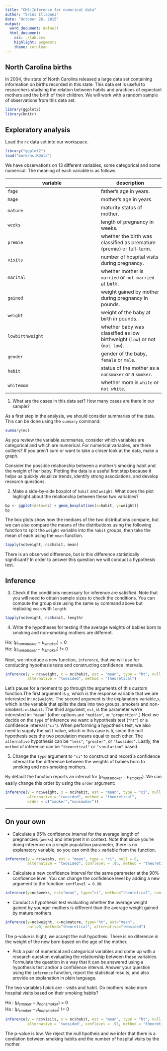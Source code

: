 ```yaml
---
title: "CH5:Inference for numerical data"
author: "Srini Illapani"
date: "October 26, 2015"
output:
  word_document: default
  html_document:
    css: ./lab.css
    highlight: pygments
    theme: cerulean
---
```


## North Carolina births

In 2004, the state of North Carolina released a large data set containing 
information on births recorded in this state. This data set is useful to 
researchers studying the relation between habits and practices of expectant 
mothers and the birth of their children. We will work with a random sample of 
observations from this data set.

```r
library(ggplot2)
library(knitr)
```


## Exploratory analysis

Load the `nc` data set into our workspace.

```r
library("ggplot2")
load("more/nc.RData")
```

We have observations on 13 different variables, some categorical and some 
numerical. The meaning of each variable is as follows.

variable         | description
---------------- | -----------
`fage`           | father's age in years.
`mage`           | mother's age in years.
`mature`         | maturity status of mother.
`weeks`          | length of pregnancy in weeks.
`premie`         | whether the birth was classified as premature (premie) or full-term.
`visits`         | number of hospital visits during pregnancy.
`marital`        | whether mother is `married` or `not married` at birth.
`gained`         | weight gained by mother during pregnancy in pounds.
`weight`         | weight of the baby at birth in pounds.
`lowbirthweight` | whether baby was classified as low birthweight (`low`) or not (`not low`).
`gender`         | gender of the baby, `female` or `male`.
`habit`          | status of the mother as a `nonsmoker` or a `smoker`.
`whitemom`       | whether mom is `white` or `not white`.

1.  What are the cases in this data set? How many cases are there in our sample?

As a first step in the analysis, we should consider summaries of the data. This
can be done using the `summary` command:

```r
summary(nc)
```

As you review the variable summaries, consider which variables are categorical 
and which are numerical. For numerical variables, are there outliers? If you 
aren't sure or want to take a closer look at the data, make a graph.

Consider the possible relationship between a mother's smoking habit and the 
weight of her baby. Plotting the data is a useful first step because it helps 
us quickly visualize trends, identify strong associations, and develop research
questions.

2.  Make a side-by-side boxplot of `habit` and `weight`. What does the plot 
highlight about the relationship between these two variables?

```r
bp <- ggplot(data=nc) + geom_boxplot(aes(x=habit, y=weight))
bp
```

The box plots show how the medians of the two distributions compare, but we can
also compare the means of the distributions using the following function to 
split the `weight` variable into the `habit` groups, then take the mean of each
using the `mean` function.

```r
tapply(nc$weight, nc$habit, mean)
```

There is an observed difference, but is this difference statistically 
significant? In order to answer this question we will conduct a hypothesis test.

## Inference

3.  Check if the conditions necessary for inference are satisfied. Note that 
you will need to obtain sample sizes to check the conditions. You can compute 
the group size using the same `by` command above but replacing `mean` with 
`length`.

```r
tapply(nc$weight, nc$habit, length)
```

4.  Write the hypotheses for testing if the average weights of babies born to 
smoking and non-smoking mothers are different.

Ho: ($\mu_{nonsmoker} - \mu_{smoker}$) = 0  
Ho: ($\mu_{nonsmoker} - \mu_{smoker}$) != 0


Next, we introduce a new function, `inference`, that we will use for conducting
hypothesis tests and constructing confidence intervals. 

```r
inference(y = nc$weight, x = nc$habit, est = "mean", type = "ht", null = 0, 
          alternative = "twosided", method = "theoretical")
```

Let's pause for a moment to go through the arguments of this custom function.The first argument is `y`, which is the response variable that we are interested in: `nc$weight`. The second argument is the explanatory variable,`x`, which is the variable that splits the data into two groups, smokers and non-smokers: `nc$habit`. The third argument, `est`, is the parameter we're 
interested in: `"mean"` (other options are `"median"`, or `"proportion"`.) Next we decide on the `type` of inference we want: a hypothesis test (`"ht"`) or a confidence interval (`"ci"`). When performing a hypothesis test, we also need to supply the `null` value, which in this case is `0`, since the null hypothesis sets the two population means equal to each other. The `alternative`
hypothesis can be `"less"`, `"greater"`, or `"twosided"`. Lastly, the `method` of inference can be `"theoretical"` or `"simulation"` based.

5.  Change the `type` argument to `"ci"` to construct and record a confidence 
interval for the difference between the weights of babies born to smoking and 
non-smoking mothers.

By default the function reports an interval for ($\mu_{nonsmoker} - \mu_{smoker}$). We can easily change this order by using the `order` argument:

```r
inference(y = nc$weight, x = nc$habit, est = "mean", type = "ci", null = 0, 
          alternative = "twosided", method = "theoretical", 
          order = c("smoker","nonsmoker"))
```

* * *

## On your own

-   Calculate a 95% confidence interval for the average length of pregnancies 
(`weeks`) and interpret it in context. Note that since you're doing inference 
on a single population parameter, there is no explanatory variable, so you can 
omit the `x` variable from the function.  

```r
inference(y = nc$weeks, est = "mean", type = "ci", null = 0, 
          alternative = "twosided", conflevel = .95, method = "theoretical",order = c("smoker","non-smoker"))
```


-   Calculate a new confidence interval for the same parameter at the 90% 
confidence level. You can change the confidence level by adding a new argument 
to the function: `conflevel = 0.90`.

```r
inference(y=nc$weeks, est="mean", type="ci", method="theoretical", conflevel=0.90)
```

-   Conduct a hypothesis test evaluating whether the average weight gained by younger mothers is different than the average weight gained by mature mothers.

```r
inference(y=nc$weight, x=nc$mature, type="ht", est="mean", 
          null=0, method="theoretical", alternative="twosided")
```

The p-value is hight, we accept the null hypotheis. There is no diference in the weight of the new born based on the
age of the mother.
          
-   Pick a pair of numerical and categorical variables and come up with a 
research question evaluating the relationship between these variables. 
Formulate the question in a way that it can be answered using a hypothesis test
and/or a confidence interval. Answer your question using the `inference` 
function, report the statistical results, and also provide an explanation in 
plain language.

The two variables I pick are - visits and habit. Do mothers make more hospital visits based on their smoking habits?  

Ho : ($\mu_{smoker} - \mu_{nonsmoker}$) = 0  
Ha : ($\mu_{smoker} - \mu_{nonsmoker}$) != 0

```r
inference(y = nc$visits, x = nc$habit, est = "mean", type = "ht", null = 0, 
          alternative = 'twosided', conflevel = .95, method = "theoretical")
```

The p-value is low. We reject the null hpotheis and we infer that there is a corelation between smoking habits and the
number of hospital visits by the mother.

